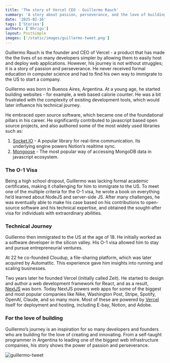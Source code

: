 ```yaml
---
title: 'The story of Vercel CEO - Guillermo Rauch'
summary: 'A story about passion, perseverance, and the love of building'
date: '2025-02-16'
tags: ['Stories']
authors: ['Bhrigu']
layout: PostSimple
images: ['/static/images/guillermo-tweet.png']
---
```


Guillermo Rauch is the founder and CEO of Vercel - a product that has made the the lives of so many developers simpler by allowing them to easily host and deploy web applications. However, his journey is not without struggles; it is a story of passion and perseverance. He never received formal education in computer science and had to find his own way to immigrate to the US to start a company.

Guillermo was born in Buenos Aires, Argentina. At a young age, he started building websites - for example, a web based calorie counter. He was a bit frustrated with the complexity of existing development tools, which would later influence his technical journey.

He embraced open source software, which became one of the foundational pillars in his career. He significantly contributed to javascript based open source projects, and also authored some of the most widely used libraries such as:

1. [Socket.IO](https://socket.io/) - A popular library for real-time communication. Its underlying engine powers Notion’s realtime sync.
2. [Mongoose](https://mongoosejs.com/) - The most popular way of accessing MongoDB data in javascript ecosystem.

### The O-1 Visa

Being a high school dropout, Guillermo was lacking formal academic certificates, making it challenging for him to immigrate to the US. To meet one of the multiple criteria for the O-1 visa, he wrote a book on everything he’d learned about NodeJS and server-side JS. After many challenges, he was eventually able to make his case based on his contributions to open-source software and his technical expertise, and obtained the sought-after visa for individuals with extraordinary abilities.

### Technical Journey

Guillermo then immigrated to the US at the age of 18. He initially worked as a software developer in the silicon valley. His O-1 visa allowed him to stay and pursue entrepreneurial ventures.

At 22 he co-founded Cloudup, a file-sharing platform, which was later acquired by Automattic. This experience gave him insights into running and scaling businesses.

Two years later he founded Vercel (initially called Zeit). He started to design and author a web development framework for React, and as a result, [NextJS](https://nextjs.org/) was born. Today NextJS powers web apps for some of the biggest and most popular companies like Nike, Washington Post, Stripe, Spotify, OpenAI, Claude, and so many more. Most of these are powered by [Vercel](https://vercel.com/) itself for deployment and hosting, including E-bay, Notion, and Adobe.

### For the love of building

Guillermo’s journey is an inspiration for so many developers and founders who are building for the love of creating and innovating. From a self-taught programmer in Argentina to leading one of the biggest web infrastructure companies, his story shows the power of passion and perseverance.

![guillermo-tweet](/static/images/guillermo-tweet.png)
